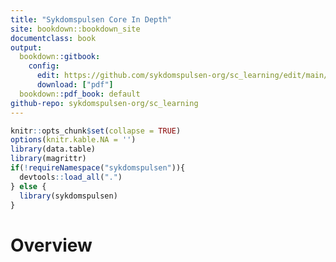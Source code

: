 ```yaml
---
title: "Sykdomspulsen Core In Depth"
site: bookdown::bookdown_site
documentclass: book
output:
  bookdown::gitbook:
    config:
      edit: https://github.com/sykdomspulsen-org/sc_learning/edit/main/%s
      download: ["pdf"]
  bookdown::pdf_book: default
github-repo: sykdomspulsen-org/sc_learning
---
```


```r
knitr::opts_chunk$set(collapse = TRUE)
options(knitr.kable.NA = '')
library(data.table)
library(magrittr)
if(!requireNamespace("sykdomspulsen")){
  devtools::load_all(".")
} else {
  library(sykdomspulsen)
}
```

# Overview
